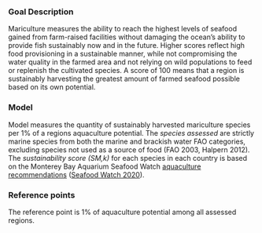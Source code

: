 ### Goal Description

Mariculture measures the ability to reach the highest levels of seafood gained from farm-raised facilities without damaging the ocean’s ability to provide fish sustainably now and in the future. Higher scores reflect high food provisioning in a sustainable manner, while not compromising the water quality in the farmed area and not relying on wild populations to feed or replenish the cultivated species. A score of 100 means that a region is sustainably harvesting the greatest amount of farmed seafood possible based on its own potential.

### Model

Model measures the quantity of sustainably harvested mariculture species per 1% of a regions aquaculture potential. The _species assessed_ are strictly marine species from both the marine and brackish water FAO categories, excluding species not used as a source of food (FAO 2003, Halpern 2012). The _sustainability score (SM,k)_ for each species in each country is based on the Monterey Bay Aquarium Seafood Watch [aquaculture recommendations](https://www.seafoodwatch.org/seafood-recommendations/standards-revision) ([Seafood Watch 2020](https://seafoodwatch.org/)).

### Reference points 

The reference point is 1% of aquaculture potential among all assessed regions. 



